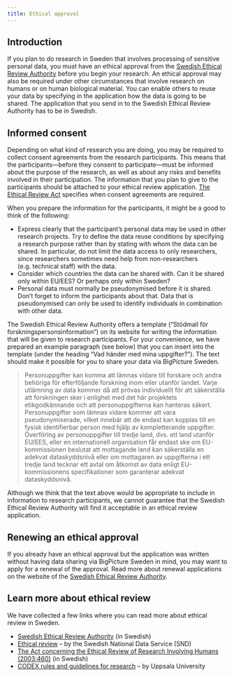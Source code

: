 ```yaml
---
title: Ethical approval
---
```


## Introduction

If you plan to do research in Sweden that involves processing of
sensitive personal data, you must have an ethical approval from the
[Swedish Ethical Review Authority](https://etikprovningsmyndigheten.se/)
before you begin your research. An ethical approval may also be required
under other circumstances that involve research on humans or on human
biological material. You can enable others to reuse your data by
specifying in the application how the data is going to be shared. The
application that you send in to the Swedish Ethical Review Authority has
to be in Swedish.

## Informed consent

Depending on what kind of research you are doing, you may be required to
collect consent agreements from the research participants. This means
that the participants---before they consent to participate---must be
informed about the purpose of the research, as well as about any risks
and benefits involved in their participation. The information that you
plan to give to the participants should be attached to your ethical
review application. [The Ethical Review
Act](https://www.riksdagen.se/sv/dokument-lagar/dokument/svensk-forfattningssamling/lag-2003460-om-etikprovning-av-forskning-som_sfs-2003-460)
specifies when consent agreements are required.

When you prepare the information for the participants, it might be a
good to think of the following:

-   Express clearly that the participant's personal data may be used in
    other research projects. Try to define the data reuse conditions by
    specifying a research purpose rather than by stating with whom the
    data can be shared. In particular, do not limit the data access to
    only researchers, since researchers sometimes need help from
    non-researchers (e.g. technical staff) with the data.
-   Consider which countries the data can be shared with. Can it be
    shared only within EU/EES? Or perhaps only within Sweden?
-   Personal data must normally be pseudonymised before it is shared.
    Don't forget to inform the participants about that. Data that is
    pseudonymised can only be used to identify individuals in
    combination with other data.

The Swedish Ethical Review Authority offers a template ("Stödmall för
forskningspersonsinformation") on its website for writing the
information that will be given to research participants. For your
convenience, we have prepared an example paragraph (see below) that you
can insert into the template (under the heading "Vad händer med mina
uppgifter?"). The text should make it possible for you to share your
data via BigPicture Sweden.

> Personuppgifter kan komma att lämnas vidare till forskare och andra
> behöriga för efterföljande forskning inom eller utanför landet. Varje
> utlämning av data kommer då att prövas individuellt för att
> säkerställa att forskningen sker i enlighet med det här projektets
> etikgodkännande och att personuppgifterna kan hanteras säkert.
> Personuppgifter som lämnas vidare kommer att vara pseudonymiserade,
> vilket innebär att de endast kan kopplas till en fysisk identifierbar
> person med hjälp av kompletterande uppgifter. Överföring av
> personuppgifter till tredje land, dvs. ett land utanför EU/EES, eller
> en internationell organisation får endast ske om EU-kommissionen
> beslutat att mottagande land kan säkerställa en adekvat dataskyddsnivå
> eller om mottagaren av uppgifterna i ett tredje land tecknar ett avtal
> om åtkomst av data enligt EU-kommissionens specifikationer som
> garanterar adekvat dataskyddsnivå.

::: callout-note
Although we think that the text above would be appropriate to include in
information to research participants, we cannot guarantee that the
Swedish Ethical Review Authority will find it acceptable in an ethical
review application.
:::

## Renewing an ethical approval

If you already have an ethical approval but the application was written
without having data sharing via BigPicture Sweden in mind, you may want to
apply for a renewal of the approval. Read more about renewal
applications on the website of the [Swedish Ethical Review
Authority](https://etikprovningsmyndigheten.se/).

## Learn more about ethical review

We have collected a few links where you can read more about ethical
review in Sweden.

-   [Swedish Ethical Review
    Authority](https://etikprovningsmyndigheten.se/) (in Swedish)
-   [Ethical
    review](https://snd.gu.se/en/manage-data/plan/ethical-review) -- by
    the Swedish National Data Service (SND)
-   [The Act concerning the Ethical Review of Research Involving Humans
    (2003:460)](https://www.riksdagen.se/sv/dokument-lagar/dokument/svensk-forfattningssamling/lag-2003460-om-etikprovning-av-forskning-som_sfs-2003-460)
    (in Swedish)
-   [CODEX rules and guidelines for
    research](https://codex.uu.se/?languageId=1) -- by Uppsala
    University
